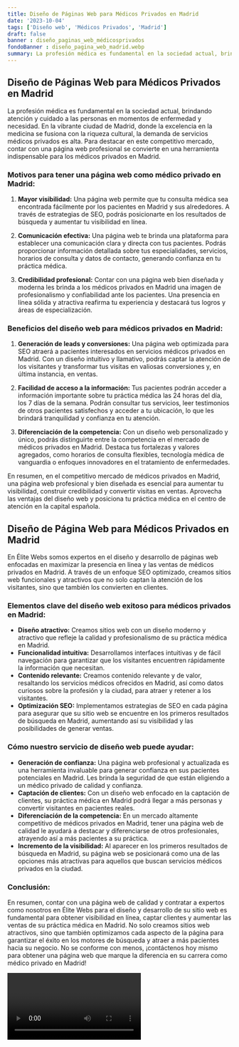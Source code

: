 ```yaml
---
title: Diseño de Páginas Web para Médicos Privados en Madrid
date: '2023-10-04'
tags: ['Diseño web', 'Médicos Privados', 'Madrid']
draft: false
banner : diseño_paginas_web_médicosprivados
fondoBanner : diseño_pagina_web_madrid.webp
summary: La profesión médica es fundamental en la sociedad actual, brindando atención y cuidado a las personas en momentos de enfermedad y necesidad. En la vibrante ciudad de Madrid, donde la excelencia en la medicina se fusiona con la riqueza cultural, la demanda de servicios médicos privados es alta. Para destacar en este competitivo mercado, contar con una página web profesional se convierte en una herramienta indispensable para los médicos privados en Madrid.
---
```


## Diseño de Páginas Web para Médicos Privados en Madrid

La profesión médica es fundamental en la sociedad actual, brindando atención y cuidado a las personas en momentos de enfermedad y necesidad. En la vibrante ciudad de Madrid, donde la excelencia en la medicina se fusiona con la riqueza cultural, la demanda de servicios médicos privados es alta. Para destacar en este competitivo mercado, contar con una página web profesional se convierte en una herramienta indispensable para los médicos privados en Madrid.

### Motivos para tener una página web como médico privado en Madrid:

1. **Mayor visibilidad:** Una página web permite que tu consulta médica sea encontrada fácilmente por los pacientes en Madrid y sus alrededores. A través de estrategias de SEO, podrás posicionarte en los resultados de búsqueda y aumentar tu visibilidad en línea.

2. **Comunicación efectiva:** Una página web te brinda una plataforma para establecer una comunicación clara y directa con tus pacientes. Podrás proporcionar información detallada sobre tus especialidades, servicios, horarios de consulta y datos de contacto, generando confianza en tu práctica médica.

3. **Credibilidad profesional:** Contar con una página web bien diseñada y moderna les brinda a los médicos privados en Madrid una imagen de profesionalismo y confiabilidad ante los pacientes. Una presencia en línea sólida y atractiva reafirma tu experiencia y destacará tus logros y áreas de especialización.

### Beneficios del diseño web para médicos privados en Madrid:

1. **Generación de leads y conversiones:** Una página web optimizada para SEO atraerá a pacientes interesados en servicios médicos privados en Madrid. Con un diseño intuitivo y llamativo, podrás captar la atención de los visitantes y transformar tus visitas en valiosas conversiones y, en última instancia, en ventas.

2. **Facilidad de acceso a la información:** Tus pacientes podrán acceder a información importante sobre tu práctica médica las 24 horas del día, los 7 días de la semana. Podrán consultar tus servicios, leer testimonios de otros pacientes satisfechos y acceder a tu ubicación, lo que les brindará tranquilidad y confianza en tu atención.

3. **Diferenciación de la competencia:** Con un diseño web personalizado y único, podrás distinguirte entre la competencia en el mercado de médicos privados en Madrid. Destaca tus fortalezas y valores agregados, como horarios de consulta flexibles, tecnología médica de vanguardia o enfoques innovadores en el tratamiento de enfermedades.

En resumen, en el competitivo mercado de médicos privados en Madrid, una página web profesional y bien diseñada es esencial para aumentar tu visibilidad, construir credibilidad y convertir visitas en ventas. Aprovecha las ventajas del diseño web y posiciona tu práctica médica en el centro de atención en la capital española.

<GifSeo />

<Cta />

## Diseño de Página Web para Médicos Privados en Madrid

En Élite Webs somos expertos en el diseño y desarrollo de páginas web enfocadas en maximizar la presencia en línea y las ventas de médicos privados en Madrid. A través de un enfoque SEO optimizado, creamos sitios web funcionales y atractivos que no solo captan la atención de los visitantes, sino que también los convierten en clientes.

### Elementos clave del diseño web exitoso para médicos privados en Madrid:

- **Diseño atractivo:** Creamos sitios web con un diseño moderno y atractivo que refleje la calidad y profesionalismo de su práctica médica en Madrid.
- **Funcionalidad intuitiva:** Desarrollamos interfaces intuitivas y de fácil navegación para garantizar que los visitantes encuentren rápidamente la información que necesitan.
- **Contenido relevante:** Creamos contenido relevante y de valor, resaltando los servicios médicos ofrecidos en Madrid, así como datos curiosos sobre la profesión y la ciudad, para atraer y retener a los visitantes.
- **Optimización SEO:** Implementamos estrategias de SEO en cada página para asegurar que su sitio web se encuentre en los primeros resultados de búsqueda en Madrid, aumentando así su visibilidad y las posibilidades de generar ventas.

### Cómo nuestro servicio de diseño web puede ayudar:

- **Generación de confianza:** Una página web profesional y actualizada es una herramienta invaluable para generar confianza en sus pacientes potenciales en Madrid. Les brinda la seguridad de que están eligiendo a un médico privado de calidad y confianza.
- **Captación de clientes:** Con un diseño web enfocado en la captación de clientes, su práctica médica en Madrid podrá llegar a más personas y convertir visitantes en pacientes reales.
- **Diferenciación de la competencia:** En un mercado altamente competitivo de médicos privados en Madrid, tener una página web de calidad le ayudará a destacar y diferenciarse de otros profesionales, atrayendo así a más pacientes a su práctica.
- **Incremento de la visibilidad:** Al aparecer en los primeros resultados de búsqueda en Madrid, su página web se posicionará como una de las opciones más atractivas para aquellos que buscan servicios médicos privados en la ciudad.

### Conclusión:

En resumen, contar con una página web de calidad y contratar a expertos como nosotros en Élite Webs para el diseño y desarrollo de su sitio web es fundamental para obtener visibilidad en línea, captar clientes y aumentar las ventas de su práctica médica en Madrid. No solo creamos sitios web atractivos, sino que también optimizamos cada aspecto de la página para garantizar el éxito en los motores de búsqueda y atraer a más pacientes hacia su negocio. No se conforme con menos, ¡contáctenos hoy mismo para obtener una página web que marque la diferencia en su carrera como médico privado en Madrid!

<Video />

<CtaBot job='Médicos Privados' city='Madrid'/>

<Gmaps query='Madrid+españa+maps' />